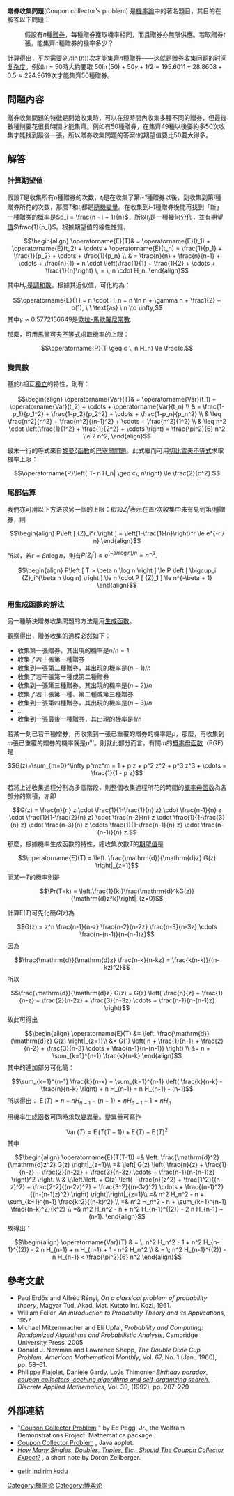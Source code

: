 {{NoteTA 
|G1=Math
|T=zh-hk:贈券收集問題;zh-tw:彩券收集問題;
|1=zh-hk:贈券;zh-tw:彩券;zh-cn:赠券;
}}
'''贈券收集問題'''(Coupon collector's problem) 是[[機率論|機率論]]中的著名題目，其目的在解答以下問題：
:假設有''n''種[[彩票|贈券]]，每種贈券獲取機率相同，而且贈券亦無限供應。若取贈券''t''張，能集齊''n''種贈券的機率多少？
計算得出，平均需要<math>\Theta(n\ln(n))</math>次才能集齊''n''種贈券——这就是赠券收集问题的[[时间复杂度|时间复杂度]]。例如''n'' = 50時大約要取 <math>50\ln(50)+50\gamma+1/2 \approx 195.6011+28.8608+0.5\approx 224.9619</math>次才能集齊50種贈券。

==問題內容==
贈券收集問題的特徵是開始收集時，可以在短時間內收集多種不同的贈券，但最後數種則要花很長時間才能集齊。例如有50種贈券，在集齊49種以後要約多50次收集才能找到最後一張，所以贈券收集問題的答案''t''的期望值要比50要大得多。

==解答==

=== 計算期望值 ===
假設''T''是收集所有''n''種贈券的次数，<math>t_i</math>是在收集了第''i-1''種贈券以後，到收集到第''i''種贈券所花的次数，那麼''T''和<math>t_i</math>都是[[隨機變量|隨機變量]]。在收集到''i-1''種贈券後能再找到「新」一種贈券的概率是<math>p_i = \frac{n - i + 1}{n}</math>，所以<math>t_i</math>是一種[[幾何分佈|幾何分佈]]，並有[[期望值|期望值]]<math>\frac{1}{p_i}</math>。根據期望值的線性性質，
:<math>
\begin{align}
\operatorname{E}(T)& = \operatorname{E}(t_1) + \operatorname{E}(t_2) + \cdots + \operatorname{E}(t_n) 
= \frac{1}{p_1} + \frac{1}{p_2} +  \cdots + \frac{1}{p_n} \\
& = \frac{n}{n} + \frac{n}{n-1} +  \cdots + \frac{n}{1}  = n \cdot \left(\frac{1}{1} + \frac{1}{2} + \cdots + \frac{1}{n}\right) \, = \, n \cdot H_n.
\end{align}
</math>

其中<math>H_n</math>是[[調和數|調和數]]，根據其近似值，可化約為：

:<math>
\operatorname{E}(T)  = n \cdot H_n = n \ln n + \gamma n + \frac1{2} + o(1), \ \ 
\text{as}  \ n \to \infty,
</math>
其中<math>\gamma \approx 0.5772156649</math>是[[歐拉-馬歇羅尼常數|歐拉-馬歇羅尼常數]]. 

那麼，可用[[馬爾可夫不等式|馬爾可夫不等式]]求取機率的上限：

:<math>\operatorname{P}(T \geq c \, n H_n) \le \frac1c.</math>

=== 變異數 ===
基於<math>t_i</math>相互[[独立_(概率论)|獨立]]的特性，則有：

:<math>
\begin{align}
\operatorname{Var}(T)& = \operatorname{Var}(t_1) + \operatorname{Var}(t_2) + \cdots + \operatorname{Var}(t_n) \\ 
& = \frac{1-p_1}{p_1^2} + \frac{1-p_2}{p_2^2} +  \cdots + \frac{1-p_n}{p_n^2} \\
& \leq \frac{n^2}{n^2} + \frac{n^2}{(n-1)^2} +  \cdots + \frac{n^2}{1^2} \\
& \leq n^2 \cdot \left(\frac{1}{1^2} + \frac{1}{2^2} + \cdots \right) = \frac{\pi^2}{6} n^2 \le 2 n^2,
\end{align}
</math>

最末一行的等式來自[[黎曼ζ函數|黎曼ζ函數]]的[[巴塞爾問題|巴塞爾問題]]。此式繼而可用[[切比雪夫不等式|切比雪夫不等式]]求取機率上限：

:<math>\operatorname{P}\left(|T- n H_n| \geq c\, n\right) \le \frac{2}{c^2}.</math>

=== 尾部估算 ===

我們亦可用以下方法求另一個的上限：假設<math>{Z}_i^r</math>表示在首''r''次收集中未有見到第''i''種贈券，則
:<math>
\begin{align}
P\left [ {Z}_i^r \right ] = \left(1-\frac{1}{n}\right)^r \le e^{-r / n}
\end{align}
</math>

所以，若<math>r = \beta n \log n</math>，則有<math>P\left [ {Z}_i^r \right ] \le e^{(-\beta n \log n ) / n} = n^{-\beta}</math>. 
:<math>
\begin{align}
P\left [ T > \beta n \log n \right ] \le P \left [ 	\bigcup_i {Z}_i^{\beta n \log n} \right ] \le n \cdot P [ {Z}_1 ] \le n^{-\beta + 1}
\end{align}
</math>

=== 用生成函數的解法 ===
另一種解決贈券收集問題的方法是用[[生成函數|生成函數]]。

觀察得出，贈券收集的過程必然如下：

* 收集第一張贈券，其出現的機率是<math>n/n=1</math>
* 收集了若干張第一種贈券
* 收集到一張第二種贈券，其出現的機率是<math>(n-1)/n</math>
* 收集了若干張第一種或第二種贈券
* 收集到一張第三種贈券，其出現的機率是<math>(n-2)/n</math>
* 收集了若干張第一種、第二種或第三種贈券
* 收集到一張第四種贈券，其出現的機率是<math>(n-3)/n</math>
* <math>\ldots</math>
* 收集到一張最後一種贈券，其出現的機率是<math>1/n</math>

若某一刻已若干種贈券，再收集到一張已重覆的贈券的機率是''p''，那麼，再收集到''m''張已重覆的贈券的機率就是<math>p^m</math>。則就此部分而言，有關''m''的[[概率母函数|概率母函数]]（PGF）是
:<math>G(z)=\sum_{m=0}^\infty p^mz^m = 1 + p z + p^2 z^2 + p^3 z^3 + \cdots = \frac{1}{1 - p z}</math>

若將上述收集過程分割為多個階段，則整個收集過程所花的時間的[[概率母函数|概率母函数]]為各部分的乘積，亦即
:<math> G(z) =
\frac{n}{n} z \cdot
\frac{1}{1-\frac{1}{n} z} \cdot
\frac{n-1}{n} z \cdot
\frac{1}{1-\frac{2}{n} z} \cdot
\frac{n-2}{n} z \cdot
\frac{1}{1-\frac{3}{n} z} \cdot
\frac{n-3}{n} z
\cdots
\frac{1}{1-\frac{n-1}{n} z} \cdot
\frac{n-(n-1)}{n} z.</math>
那麼，根據機率生成函數的特性，總收集次數''T''的[[期望值|期望值]]是
:<math>\operatorname{E}(T) = \left. \frac{\mathrm{d}}{\mathrm{d}z} G(z) \right|_{z=1}</math>
而某一''T''的機率則是
:<math>\Pr(T=k) = \left.\frac{1}{k!}\frac{\mathrm{d}^kG(z)}{\mathrm{d}z^k}\right|_{z=0}</math>

計算E(''T'')可先化簡<math>G(z)</math>為
:<math> G(z) = z^n   \frac{n-1}{n-z}   \frac{n-2}{n-2z}   \frac{n-3}{n-3z}   \cdots   \frac{n-(n-1)}{n-(n-1)z} </math>
因為
:<math> \frac{\mathrm{d}}{\mathrm{d}z} \frac{n-k}{n-kz} = \frac{k(n-k)}{(n-kz)^2}</math>
所以
:<math>\frac{\mathrm{d}}{\mathrm{d}z} G(z) =
G(z) \left(
    \frac{n}{z} + \frac{1}{n-z} + \frac{2}{n-2z} + \frac{3}{n-3z} \cdots + \frac{n-1}{n-(n-1)z}
\right)
</math>
故此可得出
:<math>\begin{align}
\operatorname{E}(T) &= \left. \frac{\mathrm{d}}{\mathrm{d}z} G(z) \right|_{z=1}\\
&= G(1) \left( n + \frac{1}{n-1} + \frac{2}{n-2} + \frac{3}{n-3} \cdots + \frac{n-1}{n-(n-1)} \right) \\
&= n + \sum_{k=1}^{n-1} \frac{k}{n-k}
\end{align}</math>
其中的連加部分可化簡：
:<math> \sum_{k=1}^{n-1} \frac{k}{n-k} =
\sum_{k=1}^{n-1} \left( \frac{k}{n-k} - \frac{n}{n-k} \right) + n H_{n-1} =
n H_{n-1} - (n-1)</math>
所以得出：
<math> \operatorname{E}(T) = n + n H_{n-1} - (n-1) = n H_{n-1} + 1 = n H_n</math>

用機率生成函數可同時求取[[變異量|變異量]]。變異量可寫作
:<math>\operatorname{Var}(T) = 
\operatorname{E}(T(T-1)) + \operatorname{E}(T) - \operatorname{E}(T)^2</math>
其中
:<math>\begin{align}
\operatorname{E}(T(T-1))
=& \left. \frac{\mathrm{d}^2}{\mathrm{d}z^2} G(z) \right|_{z=1}\\
=& \left[
  G(z) \left( \frac{n}{z}  +  \frac{1}{n-z}  +  \frac{2}{n-2z}  + \frac{3}{n-3z}  \cdots  +  \frac{n-1}{n-(n-1)z}  \right)^2 \right. \\
& \;\left.\left. + G(z)  \left( - \frac{n}{z^2} + \frac{1^2}{(n-z)^2} + \frac{2^2}{(n-2z)^2} + \frac{3^2}{(n-3z)^2} \cdots + \frac{(n-1)^2}{(n-(n-1)z)^2} \right)
\right]\right|_{z=1}\\
=&
n^2 H_n^2 - n + \sum_{k=1}^{n-1} \frac{k^2}{(n-k)^2} \\
=&
n^2 H_n^2 - n + \sum_{k=1}^{n-1} \frac{(n-k)^2}{k^2} \\
=&
n^2 H_n^2 - n + n^2 H_{n-1}^{(2)} - 2 n H_{n-1} + (n-1).
\end{align}</math>
故得出：
:<math>
\begin{align}
\operatorname{Var}(T) & = \;
n^2 H_n^2 - 1 + n^2 H_{n-1}^{(2)} - 2 n H_{n-1} + n H_{n-1} + 1 - n^2 H_n^2 \\ & = \;
n^2 H_{n-1}^{(2)} - n H_{n-1} < \frac{\pi^2}{6} n^2
\end{align}</math>

== 參考文獻 ==
* Paul Erdős and Alfréd Rényi, ''On a classical problem of probability theory'', Magyar Tud. Akad. Mat. Kutato Int. Kozl, 1961.
* William Feller, ''An introduction to Probability Theory and its Applications'', 1957.
* Michael Mitzenmacher and Eli Upfal, ''Probability and Computing: Randomized Algorithms and Probabilistic Analysis'', Cambridge University Press, 2005
* Donald J. Newman and  Lawrence Shepp, ''The Double Dixie Cup Problem'', ''American Mathematical Monthly'', Vol. 67, No. 1 (Jan., 1960), pp. 58–61.
* Philippe Flajolet, Danièle Gardy, Loÿs Thimonier ''[http://algo.inria.fr/flajolet/Publications/alloc2.ps.gz Birthday paradox, coupon collectors, caching algorithms and self-organizing search.] {{Wayback|url=http://algo.inria.fr/flajolet/Publications/alloc2.ps.gz |date=20061208080728 }}'', ''Discrete Applied Mathematics'', Vol. 39, (1992), pp. 207–229

==外部連結==
* "[http://demonstrations.wolfram.com/CouponCollectorProblem/ Coupon Collector Problem] {{Wayback|url=http://demonstrations.wolfram.com/CouponCollectorProblem/ |date=20090918100510 }}" by Ed Pegg, Jr., the Wolfram Demonstrations Project. Mathematica package.
* [http://www-stat.stanford.edu/~susan/surprise/Collector.html Coupon Collector Problem] {{Wayback|url=http://www-stat.stanford.edu/~susan/surprise/Collector.html |date=20091015073643 }}, Java applet.
* ''[http://www.math.rutgers.edu/~zeilberg/mamarim/mamarimhtml/coupon.html How Many Singles, Doubles, Triples, Etc., Should The Coupon Collector Expect?] {{Wayback|url=http://www.math.rutgers.edu/~zeilberg/mamarim/mamarimhtml/coupon.html |date=20081010144604 }}'', a short note by Doron Zeilberger.
* {{en}} [https://www.indirimkuponu.me/getir-indirim-kodu/ getir indirim kodu]{{Wayback|url=https://www.indirimkuponu.me/getir-indirim-kodu/ |date=20161007150131 }}

[[Category:概率论|Category:概率论]]
[[Category:博弈论|Category:博弈论]]